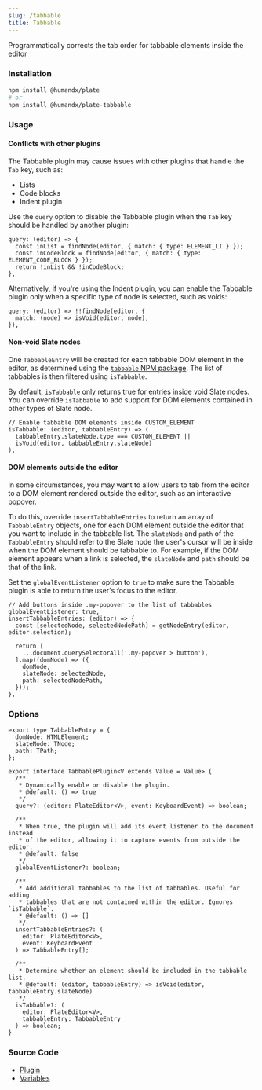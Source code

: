 ```yaml
---
slug: /tabbable
title: Tabbable
---
```


Programmatically corrects the tab order for tabbable elements inside the editor

### Installation

```bash npm2yarn
npm install @humandx/plate
# or
npm install @humandx/plate-tabbable
```

### Usage


<TabbableSandpack />

#### Conflicts with other plugins

The Tabbable plugin may cause issues with other plugins that handle the `Tab` key, such as:

- Lists
- Code blocks
- Indent plugin

Use the `query` option to disable the Tabbable plugin when the `Tab` key should be handled by another plugin:

```tsx
query: (editor) => {
  const inList = findNode(editor, { match: { type: ELEMENT_LI } });
  const inCodeBlock = findNode(editor, { match: { type: ELEMENT_CODE_BLOCK } });
  return !inList && !inCodeBlock;
},
```

Alternatively, if you're using the Indent plugin, you can enable the Tabbable plugin only when a specific type of node is selected, such as voids:

```tsx
query: (editor) => !!findNode(editor, {
  match: (node) => isVoid(editor, node),
}),
```

#### Non-void Slate nodes

One `TabbableEntry` will be created for each tabbable DOM element in the editor, as determined using the [`tabbable` NPM package](https://www.npmjs.com/package/tabbable). The list of tabbables is then filtered using `isTabbable`.

By default, `isTabbable` only returns true for entries inside void Slate nodes. You can override `isTabbable` to add support for DOM elements contained in other types of Slate node.

```tsx
// Enable tabbable DOM elements inside CUSTOM_ELEMENT
isTabbable: (editor, tabbableEntry) => (
  tabbableEntry.slateNode.type === CUSTOM_ELEMENT ||
  isVoid(editor, tabbableEntry.slateNode)
),
```

#### DOM elements outside the editor

In some circumstances, you may want to allow users to tab from the editor to a DOM element rendered outside the editor, such as an interactive popover.

To do this, override `insertTabbableEntries` to return an array of `TabbableEntry` objects, one for each DOM element outside the editor that you want to include in the tabbable list. The `slateNode` and `path` of the `TabbableEntry` should refer to the Slate node the user's cursor will be inside when the DOM element should be tabbable to. For example, if the DOM element appears when a link is selected, the `slateNode` and `path` should be that of the link.

Set the `globalEventListener` option to `true` to make sure the Tabbable plugin is able to return the user's focus to the editor.

```tsx
// Add buttons inside .my-popover to the list of tabbables
globalEventListener: true,
insertTabbableEntries: (editor) => {
  const [selectedNode, selectedNodePath] = getNodeEntry(editor, editor.selection);

  return [
    ...document.querySelectorAll('.my-popover > button'),
  ].map((domNode) => ({
    domNode,
    slateNode: selectedNode,
    path: selectedNodePath,
  }));
},
```

### Options

```tsx
export type TabbableEntry = {
  domNode: HTMLElement;
  slateNode: TNode;
  path: TPath;
};

export interface TabbablePlugin<V extends Value = Value> {
  /**
   * Dynamically enable or disable the plugin.
   * @default: () => true
   */
  query?: (editor: PlateEditor<V>, event: KeyboardEvent) => boolean;

  /**
   * When true, the plugin will add its event listener to the document instead
   * of the editor, allowing it to capture events from outside the editor.
   * @default: false
   */
  globalEventListener?: boolean;

  /**
   * Add additional tabbables to the list of tabbables. Useful for adding
   * tabbables that are not contained within the editor. Ignores `isTabbable`.
   * @default: () => []
   */
  insertTabbableEntries?: (
    editor: PlateEditor<V>,
    event: KeyboardEvent
  ) => TabbableEntry[];

  /**
   * Determine whether an element should be included in the tabbable list.
   * @default: (editor, tabbableEntry) => isVoid(editor, tabbableEntry.slateNode)
   */
  isTabbable?: (
    editor: PlateEditor<V>,
    tabbableEntry: TabbableEntry
  ) => boolean;
}
```

### Source Code

- [Plugin](https://github.com/udecode/plate/blob/main/packages/editor/tabbable/src/createTabbablePlugin.ts)
- [Variables](https://github.com/udecode/plate/blob/main/examples/src)
